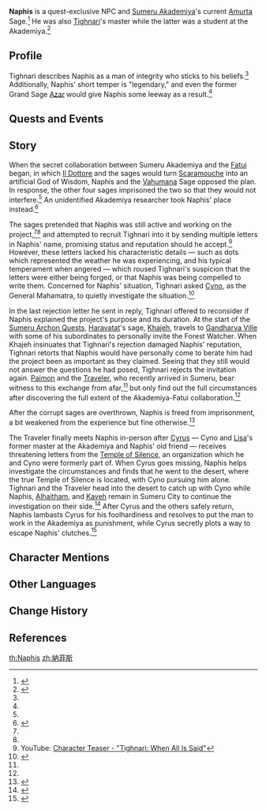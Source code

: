 {{Character Infobox
|type             = Quest NPC
|image            = NPC Naphis.png
|realname         = <!-- Optional, if different from in-game name -->
|deceased         = <!-- Past (for deceased prior to events of the game) or free response -->
|region           = Sumeru
|affiliation      = Amurta
|title            = Amurta Sage

|voiceEN          = [[imdb:nm10983602|Danny Kramer]]<ref>Twitter: [https://x.com/Shane_Elterman/status/1798922784757977184 EN VA Self Announcement]</ref>
|voiceCN          = 
|voiceJP          = 
|voiceKR          = 
}}
'''Naphis''' is a quest-exclusive NPC and [[Sumeru Akademiya]]'s current [[Amurta]] Sage.<ref name="Trail">{{Ref/Quest|The Trail of the God of Wisdom}}</ref> He was also [[Tighnari]]'s master while the latter was a student at the Akademiya.<ref name="Silent Seeker">{{Ref/Quest|Silent Seeker of Knowledge}}</ref>

==Profile==
Tighnari describes Naphis as a man of integrity who sticks to his beliefs.<ref name="godside" /> Additionally, Naphis' short temper is "legendary," and even the former Grand Sage [[Azar]] would give Naphis some leeway as a result.<ref name="Trail" />

<!--
===Appearance===
-->
==Quests and Events==
{{Quests and Events}}

==Story==
When the secret collaboration between Sumeru Akademiya and the [[Fatui]] began, in which [[Il Dottore]] and the sages would turn [[Scaramouche]] into an artificial God of Wisdom, Naphis and the [[Vahumana]] Sage opposed the plan. In response, the other four sages imprisoned the two so that they would not interfere.<ref name="toast" /> An unidentified Akademiya researcher took Naphis' place instead.<ref>{{Ref/Quest|The Kabukimono's Finale}}</ref>

The sages pretended that Naphis was still active and working on the project,<ref name="Trail" /><ref name="Silent Seeker" /> and attempted to recruit Tighnari into it by sending multiple letters in Naphis' name, promising status and reputation should he accept.<ref>YouTube: [https://youtu.be/ox9_6NJP4J4 Character Teaser - "Tighnari: When All Is Said"]</ref> However, these letters lacked his characteristic details &mdash; such as dots which represented the weather he was experiencing, and his typical temperament when angered &mdash; which roused Tighnari's suspicion that the letters were either being forged, or that Naphis was being compelled to write them. Concerned for Naphis' situation, Tighnari asked [[Cyno]], as the General Mahamatra, to quietly investigate the situation.<ref name="godside">{{Ref/Quest|As by a God's Side}}</ref>

In the last rejection letter he sent in reply, Tighnari offered to reconsider if Naphis explained the project's purpose and its duration. At the start of the [[Chapter III|Sumeru Archon Quests]], [[Haravatat]]'s sage, [[Khajeh]], travels to [[Gandharva Ville]] with some of his subordinates to personally invite the Forest Watcher. When Khajeh insinuates that Tighnari's rejection damaged Naphis' reputation, Tighnari retorts that Naphis would have personally come to berate him had the project been as important as they claimed. Seeing that they still would not answer the questions he had posed, Tighnari rejects the invitation again. [[Paimon]] and the [[Traveler]], who recently arrived in Sumeru, bear witness to this exchange from afar,<ref name="Silent Seeker" /> but only find out the full circumstances after discovering the full extent of the Akademiya-Fatui collaboration.<ref name="godside" />

After the corrupt sages are overthrown, Naphis is freed from imprisonment, a bit weakened from the experience but fine otherwise.<ref name="toast">{{Ref/Quest|A Toast to Victory}}</ref>

The Traveler finally meets Naphis in-person after [[Cyrus (Sumeru)|Cyrus]] &mdash; Cyno and [[Lisa]]'s former master at the Akademiya and Naphis' old friend &mdash; receives threatening letters from the [[Temple of Silence]], an organization which he and Cyno were formerly part of. When Cyrus goes missing, Naphis helps investigate the circumstances and finds that he went to the desert, where the true Temple of Silence is located, with Cyno pursuing him alone. Tighnari and the Traveler head into the desert to catch up with Cyno while Naphis, [[Alhaitham]], and [[Kaveh]] remain in Sumeru City to continue the investigation on their side.<ref>{{Ref/Quest|After Repose}}</ref> After Cyrus and the others safely return, Naphis lambasts Cyrus for his foolhardiness and resolves to put the man to work in the Akademiya as punishment, while Cyrus secretly plots a way to escape Naphis' clutches.<ref>{{Ref/Quest|The Dead Past is the Living Present}}</ref>

==Character Mentions==
{{Character Mentions}}

<!--
==Trivia==
Unhide if a Note is used on the page. (See Asase Hibiki's page for an example usage.)
==Notes==
{{Reflist|note=1}}
-->
==Other Languages==
{{Other Languages|default_hidden=1
|en      = Naphis
|zhs     = 纳菲斯
|zhs_rm  = Nàfēisī
|zht     = 納菲斯
|zht_rm  = Nàfēisī
|ja      = ナフィス
|ja_rm   = Nafisu
|ko      = 나피스
|es      = Nafís
|fr      = Naphis
|ru      = Нафис
|th      = Naphis
|vi      = Naphis
|de      = Naphis
|id      = Naphis
|pt      = Naphis
|tr      = Naphis
|it      = Naphis
}}

==Change History==
{{Change History|4.6|introduced=3.0}}

==References==
{{Reflist}}

[[th:Naphis]]
[[zh:納菲斯]]